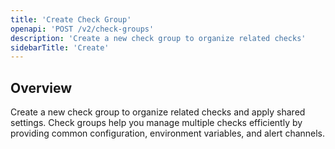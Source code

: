 ```yaml
---
title: 'Create Check Group'
openapi: 'POST /v2/check-groups'
description: 'Create a new check group to organize related checks'
sidebarTitle: 'Create'
---
```


## Overview

Create a new check group to organize related checks and apply shared settings. Check groups help you manage multiple checks efficiently by providing common configuration, environment variables, and alert channels.

